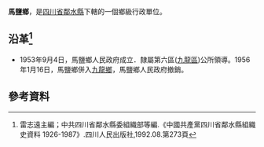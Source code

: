 '''馬鹽鄉'''，是[[四川省|四川省]][[鄰水縣|鄰水縣]]下轄的一個鄉級行政單位。

== 沿革<ref>雷志遠主編；中共四川省鄰水縣委組織部等編.《中國共產黨四川省鄰水縣組織史資料 1926-1987》.四川人民出版社,1992.08.第273頁</ref>==
*1953年9月4日，馬鹽鄉人民政府成立．隸屬第六區([[九龍區_(鄰水縣)|九龍區]])公所領導。1956年1月16日，馬鹽鄉併入[[九龍鄉_(鄰水縣)|九龍鄉]]，馬鹽鄉人民政府撤銷。

== 參考資料 ==
{{reflist}}
{{行政區劃小作品}}
{{鄰水縣行政區劃（1953年9月4日至1955年3月5日）}}
{{鄰水縣行政區劃（1955年3月5日至1956年1月24日）}}
{{鄰水縣行政區劃}}